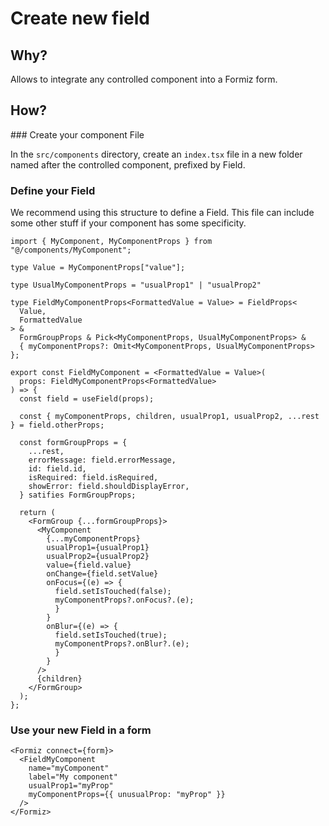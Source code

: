 
# Create new field

## Why?

Allows to integrate any controlled component into a Formiz form.

## How?

<Steps>
### Create your component File

In the `src/components` directory, create an `index.tsx` file in a new folder named after the controlled component, prefixed by Field.

<FileTree>
  <FileTree.Folder name="src" open>
    <FileTree.Folder name="components" open>
      <FileTree.Folder name="MyComponent" open>
        <FileTree.File name="index.tsx" />
      </FileTree.Folder>
      <FileTree.Folder name="FieldMyComponent" open>
        <FileTree.File name="index.tsx" />
      </FileTree.Folder>
    </FileTree.Folder>
  </FileTree.Folder>
</FileTree>

### Define your Field

We recommend using this structure to define a Field. This file can include some other stuff if your component has some specificity.

```tsx filename="src/components/FieldMyComponent/index.tsx"
import { MyComponent, MyComponentProps } from "@/components/MyComponent";

type Value = MyComponentProps["value"];

type UsualMyComponentProps = "usualProp1" | "usualProp2"

type FieldMyComponentProps<FormattedValue = Value> = FieldProps<
  Value,
  FormattedValue
> &
  FormGroupProps & Pick<MyComponentProps, UsualMyComponentProps> &
  { myComponentProps?: Omit<MyComponentProps, UsualMyComponentProps> };

export const FieldMyComponent = <FormattedValue = Value>(
  props: FieldMyComponentProps<FormattedValue>
) => {
  const field = useField(props);

  const { myComponentProps, children, usualProp1, usualProp2, ...rest } = field.otherProps;

  const formGroupProps = {
    ...rest,
    errorMessage: field.errorMessage,
    id: field.id,
    isRequired: field.isRequired,
    showError: field.shouldDisplayError,
  } satifies FormGroupProps;

  return (
    <FormGroup {...formGroupProps}>
      <MyComponent
        {...myComponentProps}
        usualProp1={usualProp1}
        usualProp2={usualProp2}
        value={field.value}
        onChange={field.setValue}
        onFocus={(e) => {
          field.setIsTouched(false);
          myComponentProps?.onFocus?.(e);
          }
        }
        onBlur={(e) => {
          field.setIsTouched(true);
          myComponentProps?.onBlur?.(e);
          }
        }
      />
      {children}
    </FormGroup>
  );
};
```

### Use your new Field in a form

```tsx
<Formiz connect={form}>
  <FieldMyComponent
    name="myComponent"
    label="My component"
    usualProp1="myProp"
    myComponentProps={{ unusualProp: "myProp" }}
  />
</Formiz>
```


</Steps>